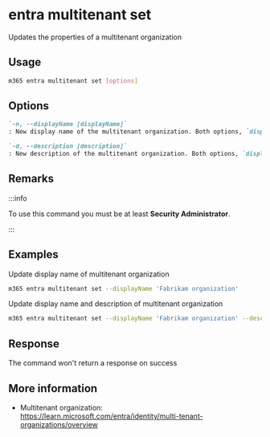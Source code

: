 
# entra multitenant set

Updates the properties of a multitenant organization

## Usage

```sh
m365 entra multitenant set [options]
```

## Options

```md definition-list
`-n, --displayName [displayName]`
: New display name of the multitenant organization. Both options, `displayName` and `description` are optional but at least must be specified.

`-d, --description [description]`
: New description of the multitenant organization. Both options, `displayName` and `description` are optional but at least must be specified.
```

<Global />

## Remarks

:::info

To use this command you must be at least **Security Administrator**.

:::

## Examples

Update display name of multitenant organization

```sh
m365 entra multitenant set --displayName 'Fabrikam organization'
```

Update display name and description of multitenant organization

```sh
m365 entra multitenant set --displayName 'Fabrikam organization' --description 'Multitenant organization between Fabrikam and Contoso'
```

## Response

The command won't return a response on success

## More information

- Multitenant organization: https://learn.microsoft.com/entra/identity/multi-tenant-organizations/overview